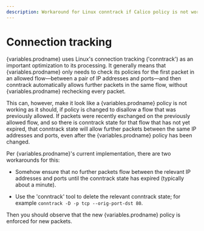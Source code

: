 ```yaml
---
description: Workaround for Linux conntrack if Calico policy is not working as it should.
---
```



# Connection tracking

{variables.prodname} uses Linux's connection tracking ('conntrack') as an important
optimization to its processing. It generally means that {variables.prodname} only needs to
check its policies for the first packet in an allowed flow—between a pair of
IP addresses and ports—and then conntrack automatically allows further
packets in the same flow, without {variables.prodname} rechecking every packet.

This can, however, make it look like a {variables.prodname} policy is not working as it
should, if policy is changed to disallow a flow that was previously allowed.
If packets were recently exchanged on the previously allowed flow, and so there
is conntrack state for that flow that has not yet expired, that conntrack state
will allow further packets between the same IP addresses and ports, even after
the {variables.prodname} policy has been changed.

Per {variables.prodname}'s current implementation, there are two workarounds for this:

- Somehow ensure that no further packets flow between the relevant IP
  addresses and ports until the conntrack state has expired (typically about
  a minute).

- Use the 'conntrack' tool to delete the relevant conntrack state; for example
  `conntrack -D -p tcp --orig-port-dst 80`.

Then you should observe that the new {variables.prodname} policy is enforced for new packets.
